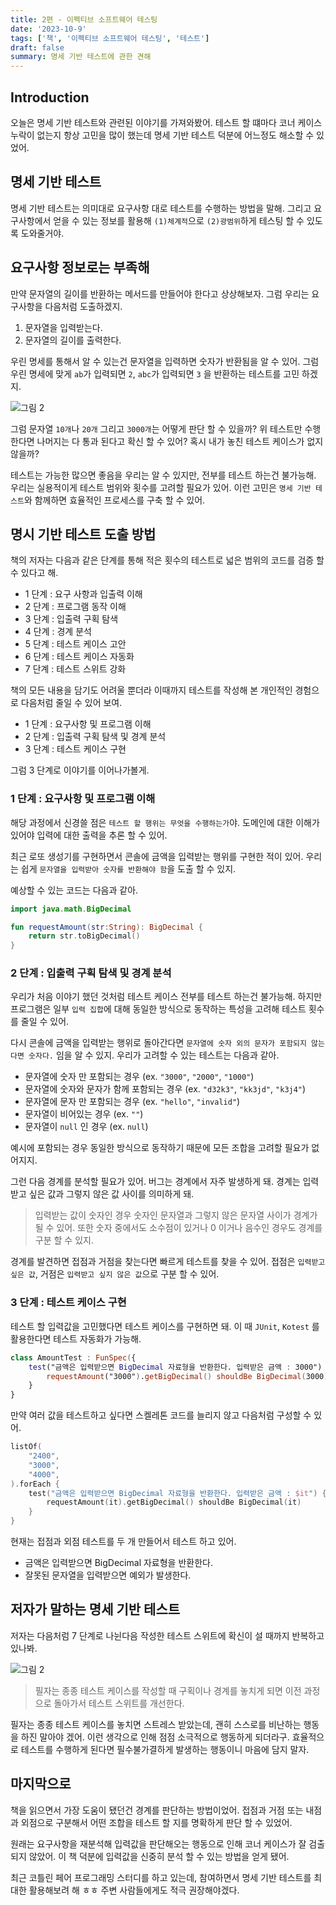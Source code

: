 ```yaml
---
title: 2편 - 이펙티브 소프트웨어 테스팅
date: '2023-10-9'
tags: ['책', '이펙티브 소프트웨어 테스팅', '테스트']
draft: false
summary: 명세 기반 테스트에 관한 견해
---
```


## Introduction

오늘은 명세 기반 테스트와 관련된 이야기를 가져와봤어.
테스트 할 떄마다 코너 케이스 누락이 없는지 항상 고민을 많이 했는데 명세 기반 테스트 덕분에 어느정도 해소할 수 있었어.

<TOCInline toc={props.toc} exclude="Introduction" />

## 명세 기반 테스트

명세 기반 테스트는 의미대로 요구사항 대로 테스트를 수행하는 방법을 말해.
그리고 요구사항에서 얻을 수 있는 정보를 활용해 `(1)체계적`으로 `(2)광범위`하게 테스팅 할 수 있도록 도와줄거야.

## 요구사항 정보로는 부족해

만약 문자열의 길이를 반환하는 메서드를 만들어야 한다고 상상해보자.
그럼 우리는 요구사항을 다음처럼 도출하겠지.

1. 문자열을 입력받는다.
2. 문자열의 길이를 출력한다.

우린 명세를 통해서 알 수 있는건 문자열을 입력하면 숫자가 반환됨을 알 수 있어.
그럼 우린 명세에 맞게 `ab`가 입력되면 `2`, `abc`가 입력되면 `3` 을 반환하는 테스트를 고민 하겠지.

![그림 2](/static/images/book-effective-testing-2/1.png)

그럼 문자열 `10개`나 `20개` 그리고 `3000개`는 어떻게 판단 할 수 있을까?
위 테스트만 수행 한다면 나머지는 다 통과 된다고 확신 할 수 있어?
혹시 내가 놓친 테스트 케이스가 없지 않을까?

테스트는 가능한 많으면 좋음을 우리는 알 수 있지만, 전부를 테스트 하는건 불가능해.
우리는 실용적이게 테스트 범위와 횟수를 고려할 필요가 있어.
이런 고민은 `명세 기반 테스트`와 함께하면 효율적인 프로세스를 구축 할 수 있어.

## 명시 기반 테스트 도출 방법

책의 저자는 다음과 같은 단계를 통해 적은 횟수의 테스트로 넓은 범위의 코드를 검증 할 수 있다고 해.

- 1 단계 : 요구 사항과 입출력 이해
- 2 단계 : 프로그램 동작 이해
- 3 단계 : 입출력 구획 탐색
- 4 단계 : 경계 분석
- 5 단계 : 테스트 케이스 고안
- 6 단계 : 테스트 케이스 자동화
- 7 단계 : 테스트 스위트 강화

책의 모든 내용을 담기도 어려울 뿐더라 이때까지 테스트를 작성해 본 개인적인 경험으로 다음처럼 줄일 수 있어 보여.

- 1 단계 : 요구사항 및 프로그램 이해
- 2 단계 : 입출력 구획 탐색 및 경계 분석
- 3 단계 : 테스트 케이스 구현

그럼 3 단계로 이야기를 이어나가볼게.

### 1 단계 : 요구사항 및 프로그램 이해

해당 과정에서 신경쓸 점은 `테스트 할 행위는 무엇을 수행하는가`야.
도메인에 대한 이해가 있어야 입력에 대한 출력을 추론 할 수 있어.

최근 로또 생성기를 구현하면서 콘솔에 금액을 입력받는 행위를 구현한 적이 있어.
우리는 쉽게 `문자열을 입력받아 숫자를 반환해야 함`을 도출 할 수 있지.

예상할 수 있는 코드는 다음과 같아.

```kotlin
import java.math.BigDecimal

fun requestAmount(str:String): BigDecimal {
    return str.toBigDecimal()
}
```

### 2 단계 : 입출력 구획 탐색 및 경계 분석

우리가 처음 이야기 했던 것처럼 테스트 케이스 전부를 테스트 하는건 불가능해.
하지만 프로그램은 일부 `입력 집합`에 대해 동일한 방식으로 동작하는 특성을 고려해 테스트 횟수를 줄일 수 있어.

다시 콘솔에 금액을 입력받는 행위로 돌아간다면 `문자열에 숫자 외의 문자가 포함되지 않는다면 숫자다.` 임을 알 수 있지.
우리가 고려할 수 있는 테스트는 다음과 같아.

- 문자열에 숫자 만 포함되는 경우 (ex. `"3000"`, `"2000"`, `"1000"`)
- 문자열에 숫자와 문자가 함께 포함되는 경우 (ex. `"d32k3"`, `"kk3jd"`, `"k3j4"`)
- 문자열에 문자 만 포함되는 경우 (ex. `"hello"`, `"invalid"`)
- 문자열이 비어있는 경우 (ex. `""`)
- 문자열이 `null` 인 경우 (ex. `null`)

예시에 포함되는 경우 동일한 방식으로 동작하기 때문에 모든 조합을 고려할 필요가 없어지지.

그런 다음 경계를 분석할 필요가 있어. 버그는 경계에서 자주 발생하게 돼.
경계는 입력받고 싶은 값과 그렇지 않은 값 사이를 의미하게 돼.

> 입력받는 값이 숫자인 경우 숫자인 문자열과 그렇지 않은 문자열 사이가 경계가 될 수 있어.
> 또한 숫자 중에서도 소수점이 있거나 0 이거나 음수인 경우도 경계를 구분 할 수 있지.

경계를 발견하면 접점과 거점을 찾는다면 빠르게 테스트를 찾을 수 있어.
접점은 `입력받고 싶은 값`, 거점은 `입력받고 싶지 않은 값`으로 구분 할 수 있어.

### 3 단계 : 테스트 케이스 구현

테스트 할 입력값을 고민했다면 테스트 케이스를 구현하면 돼. 이 때 `JUnit`, `Kotest` 를 활용한다면 테스트 자동화가 가능해.

```kotlin
class AmountTest : FunSpec({
    test("금액은 입력받으면 BigDecimal 자료형을 반환한다. 입력받은 금액 : 3000") {
        requestAmount("3000").getBigDecimal() shouldBe BigDecimal(3000)
    }
}
```

만약 여러 값을 테스트하고 싶다면 스켈레톤 코드를 늘리지 않고 다음처럼 구성할 수 있어.

```kotlin
listOf(
    "2400",
    "3000",
    "4000",
).forEach {
    test("금액은 입력받으면 BigDecimal 자료형을 반환한다. 입력받은 금액 : $it") {
        requestAmount(it).getBigDecimal() shouldBe BigDecimal(it)
    }
}
```

현재는 접점과 외점 테스트를 두 개 만들어서 테스트 하고 있어.

- 금액은 입력받으면 BigDecimal 자료형을 반환한다.
- 잘못된 문자열을 입력받으면 예외가 발생한다.


## 저자가 말하는 명세 기반 테스트

저자는 다음처럼 7 단계로 나뉜다음 작성한 테스트 스위트에 확신이 설 때까지 반복하고 있나봐.

![그림 2](/static/images/book-effective-testing-2/2.png)

> 필자는 종종 테스트 케이스를 작성할 때 구획이나 경계를 놓치게 되면 이전 과정으로 돌아가서 테스트 스위트를 개선한다.

필자는 종종 테스트 케이스를 놓치면 스트레스 받았는데, 괜히 스스로를 비난하는 행동을 하진 말아야 겠어.
이런 생각으로 인해 점점 소극적으로 행동하게 되더라구.
효율적으로 테스트를 수행하게 된다면 필수불가결하게 발생하는 행동이니 마음에 담지 말자.

## 마지막으로

책을 읽으면서 가장 도움이 됐던건 경계를 판단하는 방법이었어.
접점과 거점 또는 내점과 외점으로 구분해서 어떤 조합을 테스트 할 지를 명확하게 판단 할 수 있었어.

원래는 요구사항을 재분석해 입력값을 판단해오는 행동으로 인해 코너 케이스가 잘 검출되지 않았어.
이 책 덕분에 입력값을 신중히 분석 할 수 있는 방법을 얻게 됐어.

최근 코틀린 페어 프로그래밍 스터디를 하고 있는데, 참여하면서 명세 기반 테스트를 최대한 활용해보려 해 ㅎㅎ
주변 사람들에게도 적극 권장해야겠다.
